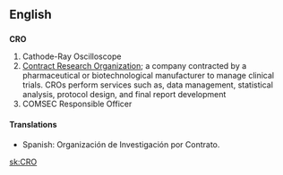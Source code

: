 ==English==

==={{initialism}}===
'''CRO'''

# Cathode-Ray Oscilloscope
# [[Contract Research Organization]]; a company contracted by a pharmaceutical or biotechnological manufacturer to manage clinical trials. CROs perform services such as, data management, statistical analysis, protocol design, and final report development
# COMSEC Responsible Officer

====Translations====
*Spanish: Organización de Investigación por Contrato.

[[sk:CRO]]